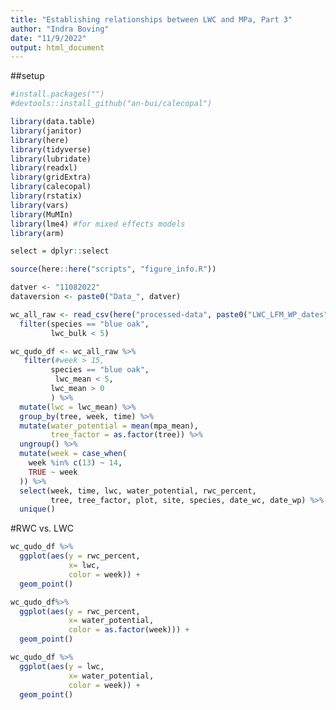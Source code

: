 ```yaml
---
title: "Establishing relationships between LWC and MPa, Part 3"
author: "Indra Boving"
date: "11/9/2022"
output: html_document
---
```


##setup
```r
#install.packages("")
#devtools::install_github("an-bui/calecopal")

library(data.table)
library(janitor)
library(here)
library(tidyverse)
library(lubridate)
library(readxl)
library(gridExtra)
library(calecopal)
library(rstatix)
library(vars)
library(MuMIn)
library(lme4) #for mixed effects models
library(arm)

select = dplyr::select

source(here::here("scripts", "figure_info.R"))

datver <- "11082022"
dataversion <- paste0("Data_", datver)
```

```r
wc_all_raw <- read_csv(here("processed-data", paste0("LWC_LFM_WP_dates",datver,".csv")), show_col_types = FALSE) %>% 
  filter(species == "blue oak", 
         lwc_bulk < 5)

wc_qudo_df <- wc_all_raw %>% 
   filter(#week > 15, 
         species == "blue oak", 
          lwc_mean < 5, 
         lwc_mean > 0
         ) %>% 
  mutate(lwc = lwc_mean) %>% 
  group_by(tree, week, time) %>% 
  mutate(water_potential = mean(mpa_mean), 
         tree_factor = as.factor(tree)) %>% 
  ungroup() %>% 
  mutate(week = case_when(
    week %in% c(13) ~ 14, 
    TRUE ~ week
  )) %>% 
  select(week, time, lwc, water_potential, rwc_percent,
         tree, tree_factor, plot, site, species, date_wc, date_wp) %>% 
  unique()
```

#RWC vs. LWC
```r
wc_qudo_df %>% 
  ggplot(aes(y = rwc_percent, 
             x= lwc, 
             color = week)) +
  geom_point()

wc_qudo_df%>% 
  ggplot(aes(y = rwc_percent, 
             x= water_potential, 
             color = as.factor(week))) +
  geom_point()

wc_qudo_df %>% 
  ggplot(aes(y = lwc, 
             x= water_potential, 
             color = week)) +
  geom_point()

```
